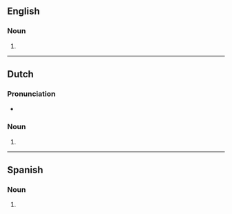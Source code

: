 ==English==

===Noun===
{{head|en|noun form}}

# {{plural of|en|cupcake}}

----

==Dutch==

===Pronunciation===
* {{audio|nl|Nl-cupcakes.ogg|Audio}}

===Noun===
{{head|nl|noun plural form}}

# {{plural of|nl|cupcake}}

----

==Spanish==

===Noun===
{{head|es|noun form|g=m-p}}

# {{plural of|es|cupcake}}